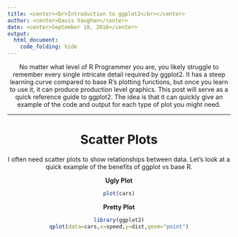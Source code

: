 ```yaml
---
title: <center><br>Introduction to ggplot2</br></center>
author: <center>Davis Vaughan</center>
date: <center>September 18, 2016</center>
output: 
  html_document:
    code_folding: hide
---
```

<center>

No matter what level of R Programmer you are, you likely struggle to remember every single intricate detail required by ggplot2. It has a steep learning curve compared to base R's plotting functions, but once you learn to use it, it can produce production level graphics. This post will serve as a quick reference guide to ggplot2. The idea is that it can quickly give an example of the code and output for each type of plot you might need.

---

<h1>Scatter Plots</h1>

I often need scatter plots to show relationships between data. Let's look at a quick example of the benefits of ggplot vs base R.

__Ugly Plot__
```r
plot(cars)
```


__Pretty Plot__
```r
library(ggplot2)
qplot(data=cars,x=speed,y=dist,geom="point")
```


</center>